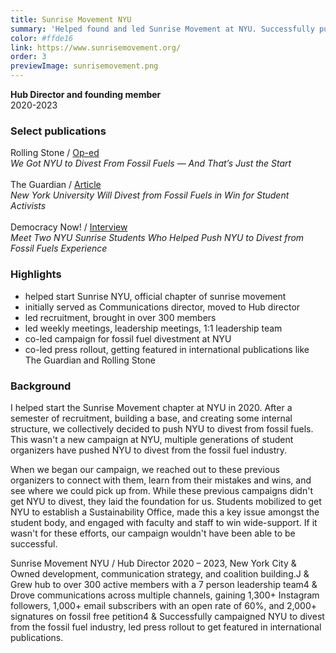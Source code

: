 ```yaml
---
title: Sunrise Movement NYU
summary: 'Helped found and led Sunrise Movement at NYU. Successfully pushed NYU to divest their 5+ billion dollar endowment from the fossil fuel industry.'
color: #ffde16
link: https://www.sunrisemovement.org/
order: 3
previewImage: sunrisemovement.png
---
```


**Hub Director and founding member**\
2020-2023

### Select publications

Rolling Stone / [Op-ed](https://www.rollingstone.com/culture/culture-commentary/nyu-divest-fossil-fuels-students-1234826380/)\
_We Got NYU to Divest From Fossil Fuels — And That’s Just the Start_\
\
The Guardian / [Article](https://www.theguardian.com/us-news/2023/sep/12/new-york-university-fossil-fuel-divestment)\
_New York University Will Divest from Fossil Fuels in Win for Student Activists_\
\
Democracy Now! / [Interview](https://www.youtube.com/watch?v=d6kDbRy-lXY)\
_Meet Two NYU Sunrise Students Who Helped Push NYU to Divest from Fossil Fuels Experience_

### Highlights

- helped start Sunrise NYU, official chapter of sunrise movement
- initially served as Communications director, moved to Hub director
- led recruitment, brought in over 300 members
- led weekly meetings, leadership meetings, 1:1 leadership team
- co-led campaign for fossil fuel divestment at NYU
- co-led press rollout, getting featured in international publications like The Guardian and Rolling Stone

### Background

I helped start the Sunrise Movement chapter at NYU in 2020. After a semester of recruitment, building a base, and creating some internal structure, we collectively decided to push NYU to divest from fossil fuels. This wasn't a new campaign at NYU, multiple generations of student organizers have pushed NYU to divest from the fossil fuel industry.

When we began our campaign, we reached out to these previous organizers to connect with them, learn from their mistakes and wins, and see where we could pick up from. While these previous campaigns didn't get NYU to divest, they laid the foundation for us. Students mobilized to get NYU to establish a Sustainability Office, made this a key issue amongst the student body, and engaged with faculty and staff to win wide-support. If it wasn't for these efforts, our campaign wouldn't have been able to be successful.

Sunrise Movement NYU / Hub Director 2020 – 2023, New York City
& Owned development, communication strategy, and coalition building.J
& Grew hub to over 300 active members with a 7 person leadership team4
& Drove communications across multiple channels, gaining 1,300+ Instagram followers, 1,000+
email subscribers with an open rate of 60%, and 2,000+ signatures on fossil free petition4
& Successfully campaigned NYU to divest from the fossil fuel industry, led press rollout to get
featured in international publications.
